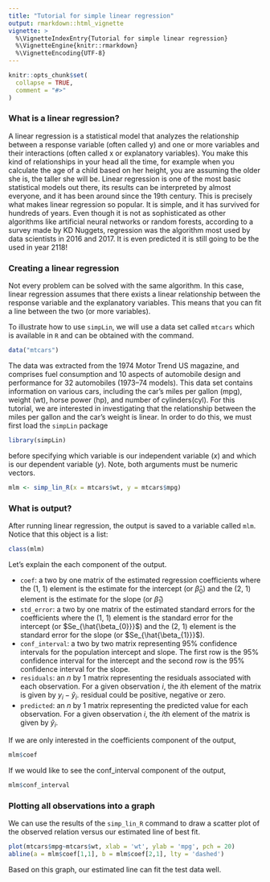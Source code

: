 ```yaml
---
title: "Tutorial for simple linear regression"
output: rmarkdown::html_vignette
vignette: >
  %\VignetteIndexEntry{Tutorial for simple linear regression}
  %\VignetteEngine{knitr::rmarkdown}
  %\VignetteEncoding{UTF-8}
---
```


```r
knitr::opts_chunk$set(
  collapse = TRUE,
  comment = "#>"
)
```

### What is a linear regression?

A linear regression is a statistical model that analyzes the relationship between a response variable (often called y) and one or more variables and their interactions (often called x or explanatory variables). You make this kind of relationships in your head all the time, for example when you calculate the age of a child based on her height, you are assuming the older she is, the taller she will be. Linear regression is one of the most basic statistical models out there, its results can be interpreted by almost everyone, and it has been around since the 19th century. This is precisely what makes linear regression so popular. It is simple, and it has survived for hundreds of years. Even though it is not as sophisticated as other algorithms like artificial neural networks or random forests, according to a survey made by KD Nuggets, regression was the algorithm most used by data scientists in 2016 and 2017. It is even predicted it is still going to be the used in year 2118!

### Creating a linear regression

Not every problem can be solved with the same algorithm. In this case, linear regression assumes that there exists a linear relationship between the response variable and the explanatory variables. This means that you can fit a line between the two (or more variables).

To illustrate how to use `simpLin`, we will use a data set called `mtcars` which is available in `R` and can be obtained with the command. 

```r
data("mtcars")
```

The data was extracted from the 1974 Motor Trend US magazine, and comprises fuel consumption and 10 aspects of automobile design and performance for 32 automobiles (1973–74 models). This data set contains information on various cars, including the car's miles per gallon (mpg), weight (wt), horse power (hp), and number of cylinders(cyl). For this tutorial, we are interested in investigating that the relationship between the miles per gallon and the car's weight is linear. In order to do this, we must first load the `simpLin` package

```r
library(simpLin)
```

before specifying which variable is our independent variable $(x)$ and which is our dependent variable $(y)$. Note, both arguments must be numeric vectors.

```r
mlm <- simp_lin_R(x = mtcars$wt, y = mtcars$mpg)
```

### What is output?

After running linear regression, the output is saved to a variable called `mlm`. Notice that this object is a list:

```r
class(mlm)
```

Let's explain the each component of the output.

* `coef`: a two by one matrix of the estimated regression coefficients where the (1, 1) element is the estimate for the intercept (or $\hat{\beta}_{0}$) and the (2, 1) element is the estimate for the slope (or $\hat{\beta}_{1}$)
* `std_error`: a two by one matrix of the estimated standard errors for the coefficients where the (1, 1) element is the standard error for the intercept (or $Se_{\hat{\beta_{0}}}$) and the (2, 1) element is the standard error for the slope (or $Se_{\hat{\beta_{1}}}$).
* `conf_interval`: a two by two matrix representing 95% confidence intervals for the population intercept and slope. The first row is the 95% confidence interval for the intercept and the second row is the 95% confidence interval for the slope.
* `residuals`: an $n$ by 1 matrix representing the residuals associated with each observation. For a given observation $i$, the $i$th element of the matrix is given by $y_i - \hat{y}_i$. residual could be positive, negative or zero. 
* `predicted`: an $n$ by 1 matrix representing the predicted value for each observation. For a given observation $i$, the $i$th element of the matrix is given by $\hat{y}_i$.

If we are only interested in the coefficients component of the output,
```r
mlm$coef
```
If we would like to see the conf_interval component of the output,
```r
mlm$conf_interval
```

### Plotting all observations into a graph

We can use the results of the `simp_lin_R` command to draw a scatter plot of the observed relation versus our estimated line of best fit.

```r
plot(mtcars$mpg~mtcars$wt, xlab = 'wt', ylab = 'mpg', pch = 20)
abline(a = mlm$coef[1,1], b = mlm$coef[2,1], lty = 'dashed')
```

Based on this graph, our estimated line can fit the test data well.
